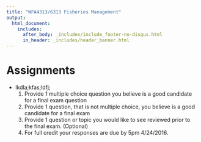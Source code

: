 ```yaml
---
title: "WFA4313/6313 Fisheries Management"
output: 
  html_document:
    includes:
      after_body: _includes/include_footer-no-disqus.html
      in_header: _includes/header_banner.html 
---
```

<!--
library(knitr)
rmarkdown::render_site("assignments.Rmd")# build website
-->


# Assignments

* lkdla;kfas;ldfj;
    1. Provide 1 multiple choice question you believe is a good candidate for a final exam question
    2. Provide 1 question, that is not multiple choice, you believe is a good candidate for a final exam
    3. Provide 1 question or topic you would like to see reviewed prior to the final exam. (Optional)
    4. For full credit your responses are due by 5pm 4/24/2016. 
